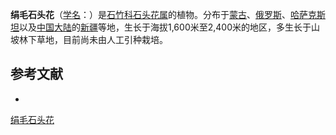 {{Speciesbox
| name = 绢毛石头花
| status = 
| status_system = 
| image =
| genus = Gypsophila
| species = sericea
| authority = (Ser.) Krylov
}}

'''绢毛石头花'''（[[学名|学名]]：{{lang|la|''Gypsophila sericea''}}）是[[石竹科|石竹科]][[石头花属|石头花属]]的植物。分布于[[蒙古|蒙古]]、[[俄罗斯|俄罗斯]]、[[哈萨克斯坦|哈萨克斯坦]]以及[[中国大陆|中国大陆]]的[[新疆|新疆]]等地，生长于海拔1,600米至2,400米的地区，多生长于山坡林下草地，目前尚未由人工引种栽培。

== 参考文献 ==
<div class="references-small">
* {{cite web| url =http://www.bioinfo.cn/db05/KmzwSpecies.php?action=view&id=2250| title =绢毛石头花| work =《中国高等植物数据库全库》| publisher =中国科学院微生物研究所| author =昆明植物研究所| accessdate =2009-02-23| deadurl =yes| archiveurl =https://web.archive.org/web/20160305053733/http://www.bioinfo.cn/db05/KmzwSpecies.php?action=view&id=2250| archivedate =2016-03-05}}
</div>
{{Taxonbar|from=Q15225921}}

[[Category:石头花属|绢毛石头花]]


{{植物小作品}}